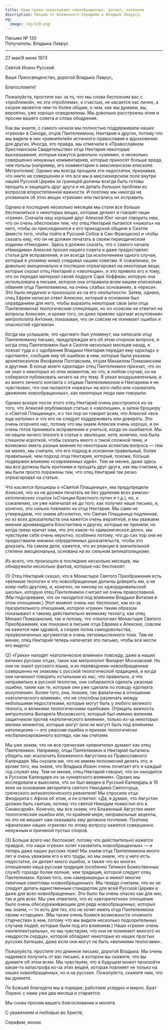 ```yaml
---
title: Наши греки захватывают новообращенных, догмат, латинизм
description: Письмо от Блаженного Серафима к Владыке Лаврусу.
og:
  image: /og/130.png
---
```


<div style={{textAlign:'right', fontFamily:'monospace'}}>Письмо № 130</div>
<div style={{textAlign:'left', fontFamily:'monospace'}}>Получатель: Владыка Лаврус</div>

---

27 мая/9 июня 1973

Святой Иоанн Русский

Ваше Преосвященство, дорогой Владыка Лаврус,

Благословите!

Пожалуйста, простите нас за то, что мы снова беспокоим вас с «проблемой», но эта «проблема», к счастью, не касается нас лично, а скорее является чем-то более общим, о чем, как мы думаем, вы, вероятно, уже хорошо осведомлены. Мы довольно расстроены этим и просим вашего совета и слова ободрения.

Как вы знаете, с самого начала мы полностью поддерживали наших «греков» в Синоде, отцов Пантелеимона, Нектария и других, потому что мы видели в них «ревнителей» истинного православия и вдохновение для других. Иногда, это правда, мы отмечали в «Православном Христианском Свидетельстве» отца Нектария некоторые высказывания, которые кажутся довольно «узкими», и несколько совершенно ненужных комментариев, которые приносят больше вреда, чем пользы (например, его комментарии о мексиканском епископе Метрополии). Однако мы всегда прощали эти недостатки, признавая, что никто не совершенен и что все мы в миссионерском поле внутри нашей Русской Церкви за границей должны всегда быть готовы прощать и защищать друг друга и не делать больших проблем из вопросов второстепенной важности. И поэтому мы никогда не упоминали об этих вещах «грекам» или пытались их исправить.

Однако в последние несколько месяцев мы стали все больше беспокоиться о некоторых вещах, которые делают и говорят наши «греки». Сначала наш хороший друг Алексей Юнг начал говорить нам, что он очень обеспокоен тем, что отец Нектарий пытается «нажать» на него, чтобы он присоединился к его приходской общине в Сиэтле (вместо того, чтобы пойти в Русский Собор в Сан-Франциско) и чтобы сказать ему, что он не должен печатать в своем периодическом издании «Никодим». Здесь я должен сказать, что с самого начала «Никодима» Алексей просил нашего совета и даже предоставлял статьи для исправления, и он всегда (за исключением одного случая, который я упомяну ниже) следовал нашим советам. К сожалению, он довольно эмоционально и поспешно отреагировал на некоторые вещи, которые сказал отец Нектарий о «эволюции», и это привело его к тому, что он передал материал своей подруге Саре Хоффман, которую она использовала в письме, которое она отправила всем нашим епископам, обвиняя отца Пантелеимона, на очень слабых основаниях, в «ереси». Это было неудачно и произошло из-за его неопытности. Затем, однако, отец Ефрем написал ответ Алексею, который в основном был оправданием для него, чтобы выразить некоторые свои (или отца Пантелеимона) теологические спекуляции, но он «совсем не ответил на вопросы Алексея», и кроме того, он даже привлек «догмат искупления» митрополита Антония, показывая, что он совсем не понимает ошибок и опасностей «догмата».

Когда мы услышали, что «догмат» был упомянут, мы написали отцу Пантелеимону письмо, предупреждая его об этом спорном вопросе, и когда отец Пантелеимон был в Сиэтле несколько месяцев назад, я поехал туда и с одобрения Владыки Нектария передал ему «доклад» о «догмате», сообщив ему об ошибках в нем, которые были указаны архиепископом Феофаном Полтавским, отцом Михаилом Помазанским и другими. В конце моего «доклада» отец Пантелеимон признал, что он не знал о некоторых из этих моментов, но что, в любом случае, он не собирался публиковать ничего на эту тему. Я уехал воодушевленным, и из моего личного контакта с отцами Пантелеимоном и Нектарием я не чувствовал, что они пытаются «нажать» на кого-либо или «захватить движение новообращенных», как некоторые люди нам говорили.

Однако вскоре после этого отец Нектарий очень расстроился из-за того, что Алексей опубликовал статью о «эволюции», а затем брошюру о «Святой Плащанице», и с тех пор он говорит всем, что Алексей «все еще католик» и что его не следует поддерживать или доверять. Это очень огорчило нас, потому что мы знаем Алексея очень хорошо, и он очень готов принимать исправления и учиться, когда он ошибается. Мы не нашли ничего плохого в статье о эволюции, хотя, конечно, она была слишком короткой, чтобы сказать много о такой сложной теме, и возможно иметь разные мнения по некоторым аспектам вопроса — тем не менее, мы считали, что его подход в основном правильный, более правильный, чем подход отца Нектария, который, похоже, больше подвержен влиянию «современных идей». Тем не менее, даже здесь мы все должны быть кроткими и прощать друг друга, как мы считаем, и мы были просто поражены тем, что отец Нектарий так резко отреагировал на статью.

Что касается брошюры о «Святой Плащанице», мы предупредили Алексея, что он не должен печатать ее без удаления всех римско-католических ссылок («Станции Крестного пути» и т.д.), но, к сожалению, он уже напечатал ее до того, как получил наше письмо, и, конечно, это сильно повлияло на отца Нектария. Мы сами не утверждаем, что знаем абсолютно, что Святая Плащаница подлинная, но из всех доказательств она кажется очень вероятной, и мы уважаем мнение архимандрита Константина и других, которые ее приняли; но когда греки кричат нам, что это какое-то «демоническое дело», мы чувствуем себя очень неуютно, особенно потому, что до сих пор они не предоставили никаких определенных доказательств, чтобы это доказать. На самом деле, кажется, что их реакция в значительной степени эмоциональна, основана на их сильном антикатолицизме.

Из всего, что произошло в последние несколько месяцев, мы обнаружили несколько фактов, которые нас беспокоят:

(1) Отец Нектарий сказал, что в Монастыре Святого Преображения есть «великие теологи» и что новообращенные должны доверять им, а не кому-либо другому, и, конечно, не никому из «джорданвильской школы», которую отец Пантелеимон считает не очень православной. (Мы подозреваем, что он находится под влиянием Владыки Виталия в этом отношении.) Этот момент очень нас беспокоит, как из-за презрительного отношения, которое «греки» таким образом показывают к такому действительно великому теологу, как отец Михаил Помазанский, так и потому, что «теология» Монастыря Святого Преображения, как показано в письме отца Ефрема к Алексею, совсем не кажется нам здравой, а скорее полна самодовольства, преувеличенных аргументов и очень легкомысленного тона. Тем не менее, отец Нектарий теперь напечатал это письмо, чтобы все могли его видеть!

(2) «Греки» находят «католическое влияние» повсюду, даже в наших великих русских отцах, таких как митрополит Филарет Московский. Но они не знают русского языка, и их переводчики-новообращенные совершенно не знакомы с русской теологической традицией, и когда они начинают говорить остальным из нас, что правильно, а что неправильно в русской теологии, они собираются сделать ужасные ошибки, такие как те, которые они уже сделали по поводу «догмата искупления». Более того, они, похоже, так фанатичны в отношении «католического влияния», что не способны различать между небольшими недостатками, которые могут быть у любого великого теолога, и великими теологическими ошибками. Отрицать важность митрополита Филарета Московского, который был именно великим защитником против «католического влияния», только из-за некоторых мелких моментов, которые могут (или не могут) быть под влиянием католицизма — это ужасная ошибка и признак теологически несбалансированного взгляда, как мы считаем.

Мы уже знаем, что не все греческие «ревнители» думают как отец Пантелеимон. Например, отцы Пантелеимон и Нектарий пытались убедить нас исключить Блаженного Августина из Православного Календаря. Мы сказали им, что не имеем полномочий делать это, и кроме того, мы знаем, что Владыка Иоанн очень почитает его и каждый год служит ему. Тем не менее, отец Нектарий говорит, что он находится в Русском Календаре из-за «униатского влияния». Однако мы исследовали и выяснили, что он был введен в Русский Календарь в 19 веке на основании авторитета святого Никодима Святогорца, греческого антикатолического ревнителя! Мы спросили отца Феодорита с Афона об этом, и он ответил: «Да, я думаю, что Августин должен быть святым, потому что святой Никодим поместил его в Синаксарий». Конечно, мы все знаем, что Блаженный Августин имел теологические ошибки или, по крайней мере, неправильные акценты, но это не мешает нам оказывать ему должное почтение. Поэтому «фанатизм» наших «греков» по этому вопросу кажется совершенно ненужным и причиной пустых споров.

(3) Больше всего нас беспокоит, потому что действительно кажется правдой, что наши «греки» хотят «захватить новообращенных» — и теперь даже наших русских тоже! Мы знаем отца Пантелеимона много лет и очень уважаем его и его труды, но мы знаем, что у него есть недостатки, он делает много ошибок, и также что во многих отношениях наша русская традиция (особенно Типикон Божественных служб) гораздо более полная, чем традиция, которой следует отец Пантелеимон. Кроме того, они «американцы» и имеют многие типичные симптомы «новообращенных». Мы твердо считаем, что их не следует делать единственным стандартом для всей Русской Церкви и даже для всех новообращенных. Это было бы очень опасно как для них, так и для всех. Мы уже отметили, что их «авторитетное» отношение было очень обескураживающим для ряда новообращенных, которых мы знаем, — то есть для тех, кто не хочет иметь отца Пантелеимона своим «старцем». (Мы также очень боимся возможности «ложного старчества» в нем, потому что мы видели несколько подозрительных случаев людей, которые были под его влиянием.) Наши «греки» очень «интеллектуальны», но мы чувствуем, что они не понимают многого из «мудрости сердца», которой обладают некоторые из наших простых русских батюшек, даже если они могут не быть «великими теологами».

Пожалуйста, простите это длинное письмо, дорогой Владыка. Мы очень надеемся получить от вас письмо, в котором вы скажете, что вы думаете об этом всем. Мы чувствуем, что в будущем может произойти какая-то катастрофа из-за этих вещей, которая повлияет не только на наших новообращенных, но и на русских. Пожалуйста, скажите нам, что вы думаете.

По Божьей благодати мы в порядке, работаем усердно и мирно. Брат Лоренс с нами уже два месяца и старается.

Мы снова просим вашего благословения и молитв.

С уважением и любовью во Христе,

Серафим, монах